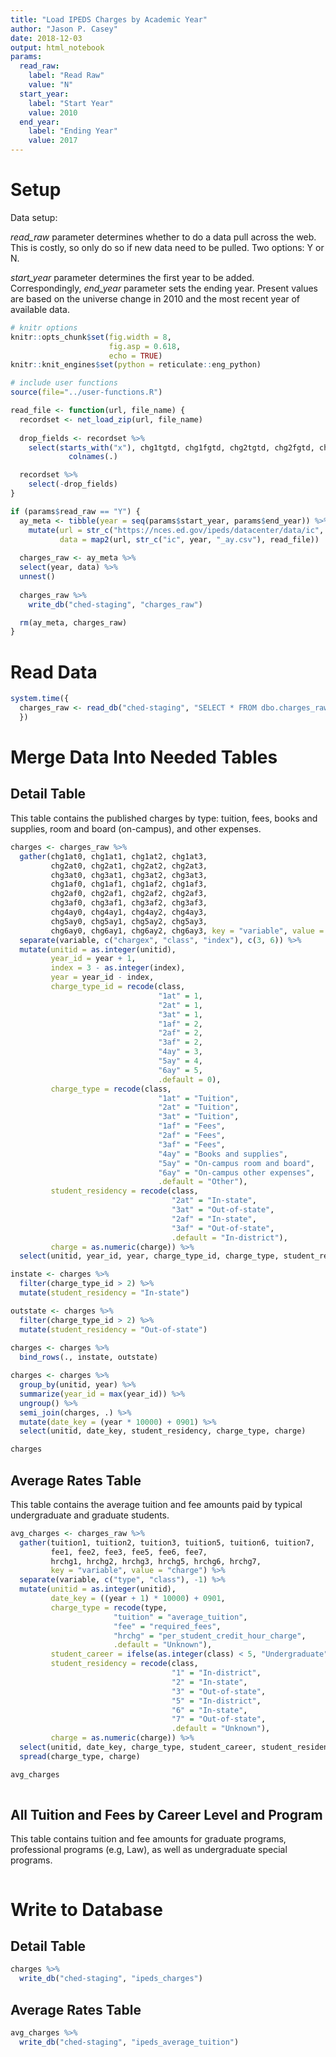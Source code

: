 ```yaml
---
title: "Load IPEDS Charges by Academic Year"
author: "Jason P. Casey"
date: 2018-12-03
output: html_notebook
params:
  read_raw:
    label: "Read Raw"
    value: "N"
  start_year:
    label: "Start Year"
    value: 2010
  end_year:
    label: "Ending Year"
    value: 2017
---
```


# Setup

Data setup:

_read_raw_ parameter determines whether to do a data pull across the web.  This is costly, so only do so if new data need to be pulled.  Two options: Y or N.

_start_year_ parameter determines the first year to be added.  Correspondingly,
_end_year_ parameter sets the ending year.  Present values are based on the universe change in 2010 and the most recent year of available data.

```r
# knitr options
knitr::opts_chunk$set(fig.width = 8,
                      fig.asp = 0.618,
                      echo = TRUE)
knitr::knit_engines$set(python = reticulate::eng_python)

# include user functions
source(file="../user-functions.R")

read_file <- function(url, file_name) {
  recordset <- net_load_zip(url, file_name)
  
  drop_fields <- recordset %>%
    select(starts_with("x"), chg1tgtd, chg1fgtd, chg2tgtd, chg2fgtd, chg3tgtd, chg3fgtd) %>%
             colnames(.)

  recordset %>%
    select(-drop_fields)
}

if (params$read_raw == "Y") {
  ay_meta <- tibble(year = seq(params$start_year, params$end_year)) %>%
    mutate(url = str_c("https://nces.ed.gov/ipeds/datacenter/data/ic", year, "_ay.zip"),
           data = map2(url, str_c("ic", year, "_ay.csv"), read_file))
  
  charges_raw <- ay_meta %>%
  select(year, data) %>%
  unnest()
  
  charges_raw %>%
    write_db("ched-staging", "charges_raw")

  rm(ay_meta, charges_raw)
}

```

# Read Data

```r
system.time({
  charges_raw <- read_db("ched-staging", "SELECT * FROM dbo.charges_raw")
  })
```

# Merge Data Into Needed Tables

## Detail Table

This table contains the published charges by type: tuition, fees, books and supplies, room and board (on-campus), and other expenses.

```r
charges <- charges_raw %>%
  gather(chg1at0, chg1at1, chg1at2, chg1at3,
         chg2at0, chg2at1, chg2at2, chg2at3,
         chg3at0, chg3at1, chg3at2, chg3at3,
         chg1af0, chg1af1, chg1af2, chg1af3,
         chg2af0, chg2af1, chg2af2, chg2af3,
         chg3af0, chg3af1, chg3af2, chg3af3,
         chg4ay0, chg4ay1, chg4ay2, chg4ay3,
         chg5ay0, chg5ay1, chg5ay2, chg5ay3,
         chg6ay0, chg6ay1, chg6ay2, chg6ay3, key = "variable", value = "charge") %>%
  separate(variable, c("chargex", "class", "index"), c(3, 6)) %>%
  mutate(unitid = as.integer(unitid),
         year_id = year + 1,
         index = 3 - as.integer(index),
         year = year_id - index,
         charge_type_id = recode(class,
                                 "1at" = 1,
                                 "2at" = 1,
                                 "3at" = 1,
                                 "1af" = 2,
                                 "2af" = 2,
                                 "3af" = 2,
                                 "4ay" = 3,
                                 "5ay" = 4,
                                 "6ay" = 5,
                                 .default = 0),
         charge_type = recode(class,
                                 "1at" = "Tuition",
                                 "2at" = "Tuition",
                                 "3at" = "Tuition",
                                 "1af" = "Fees",
                                 "2af" = "Fees",
                                 "3af" = "Fees",
                                 "4ay" = "Books and supplies",
                                 "5ay" = "On-campus room and board",
                                 "6ay" = "On-campus other expenses",
                                 .default = "Other"),
         student_residency = recode(class,
                                    "2at" = "In-state",
                                    "3at" = "Out-of-state",
                                    "2af" = "In-state",
                                    "3af" = "Out-of-state",
                                    .default = "In-district"),
         charge = as.numeric(charge)) %>%
  select(unitid, year_id, year, charge_type_id, charge_type, student_residency, charge)

instate <- charges %>%
  filter(charge_type_id > 2) %>%
  mutate(student_residency = "In-state")

outstate <- charges %>%
  filter(charge_type_id > 2) %>%
  mutate(student_residency = "Out-of-state")
  
charges <- charges %>%
  bind_rows(., instate, outstate)

charges <- charges %>%
  group_by(unitid, year) %>%
  summarize(year_id = max(year_id)) %>%
  ungroup() %>%
  semi_join(charges, .) %>%
  mutate(date_key = (year * 10000) + 0901) %>%
  select(unitid, date_key, student_residency, charge_type, charge)

charges
```

## Average Rates Table

This table contains the average tuition and fee amounts paid by typical undergraduate and graduate students.

```r
avg_charges <- charges_raw %>%
  gather(tuition1, tuition2, tuition3, tuition5, tuition6, tuition7,
         fee1, fee2, fee3, fee5, fee6, fee7,
         hrchg1, hrchg2, hrchg3, hrchg5, hrchg6, hrchg7,
         key = "variable", value = "charge") %>%
  separate(variable, c("type", "class"), -1) %>%
  mutate(unitid = as.integer(unitid),
         date_key = ((year + 1) * 10000) + 0901,
         charge_type = recode(type,
                       "tuition" = "average_tuition",
                       "fee" = "required_fees",
                       "hrchg" = "per_student_credit_hour_charge",
                       .default = "Unknown"),
         student_career = ifelse(as.integer(class) < 5, "Undergraduate", "Graduate"),
         student_residency = recode(class,
                                    "1" = "In-district",
                                    "2" = "In-state",
                                    "3" = "Out-of-state",
                                    "5" = "In-district",
                                    "6" = "In-state",
                                    "7" = "Out-of-state",
                                    .default = "Unknown"),
         charge = as.numeric(charge)) %>%
  select(unitid, date_key, charge_type, student_career, student_residency, charge) %>%
  spread(charge_type, charge)

avg_charges
  
```

## All Tuition and Fees by Career Level and Program

This table contains tuition and fee amounts for graduate programs, professional programs (e.g, Law), as well as undergraduate special programs.

```r

```


# Write to Database

## Detail Table

```r
charges %>%
  write_db("ched-staging", "ipeds_charges")
```

## Average Rates Table

```r
avg_charges %>%
  write_db("ched-staging", "ipeds_average_tuition")
```


